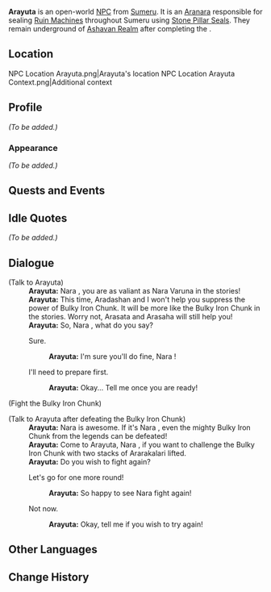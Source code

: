 {{Meta
|missing_NPC_profile  = yes
}}
{{Character Infobox
|type             = Open-World NPC
|group            = Aranara
|image            = NPC Arayuta.png
|region           = Sumeru
|location         = Sumeru
}}
'''Arayuta''' is an open-world [[NPC]] from [[Sumeru]]. It is an [[Aranara]] responsible for sealing [[Ruin Machines]] throughout Sumeru using [[Stone Pillar Seal]]s. They remain underground of [[Ashavan Realm]] after completing the {{Quest|Legends of the Stone Lock}}.

==Location==
<gallery>
NPC Location Arayuta.png|Arayuta's location
NPC Location Arayuta Context.png|Additional context
</gallery>

==Profile==
<!--Detailed story/lore information goes here.-->
''(To be added.)''

===Appearance===
<!--Keep appearance section short and concise. Limit to 2 paragraphs with 3-4 sentences each.-->
''(To be added.)''

==Quests and Events==
{{Quests and Events}}

==Idle Quotes==
''(To be added.)''
<!--
{{Dialogue Start}}
: {{DIcon|Idle}} {{Tx}}
:: {{A|VO {{subst:PAGENAME}} 01.ogg}} "{{Tx}}"
{{Dialogue End}}
-->
==Dialogue==
{{Dialogue Start}}
;(Talk to Arayuta)
:'''Arayuta:''' Nara {{Traveler}}, you are as valiant as Nara Varuna in the stories!
:'''Arayuta:''' This time, Aradashan and I won't help you suppress the power of Bulky Iron Chunk. It will be more like the Bulky Iron Chunk in the stories. Worry not, Arasata and Arasaha will still help you!
:'''Arayuta:''' So, Nara {{Traveler}}, what do you say?
:{{DIcon}} Sure.
::'''Arayuta:''' I'm sure you'll do fine, Nara {{Traveler}}!
:{{DIcon}} I'll need to prepare first.
::'''Arayuta:''' Okay... Tell me once you are ready!

;(Fight the Bulky Iron Chunk)

;(Talk to Arayuta after defeating the Bulky Iron Chunk)
:'''Arayuta:''' Nara {{Traveler}} is awesome. If it's Nara {{Traveler}}, even the mighty Bulky Iron Chunk from the legends can be defeated!
:'''Arayuta:''' Come to Arayuta, Nara {{Traveler}}, if you want to challenge the Bulky Iron Chunk with two stacks of Ararakalari lifted.
:'''Arayuta:''' Do you wish to fight again?
:{{DIcon}} Let's go for one more round!
::'''Arayuta:''' So happy to see Nara {{Traveler}} fight again!
:{{DIcon}} Not now.
::'''Arayuta:''' Okay, tell me if you wish to try again!
{{Dialogue End}}

==Other Languages==
{{Other Languages
|default_hidden = 1
|en      = Arayuta
|zhs     = 兰耶多
|zhs_rm  = Lányēduō
|zht     = 蘭耶多
|zht_rm  = Lányéduō
|ja      = アランユタ
|ja_rm   = Aran'yuta
|ko      = 아란유타
|es      = Arayuta
|fr      = Arayuta
|ru      = Араюта
|th      = Arayuta
|vi      = Arayuta
|de      = Arayuta
|id      = Arayuta
|pt      = Arayuta
|tr      = Arayuta
|it      = Arayuta
}}

==Change History==
{{Change History|3.0}}